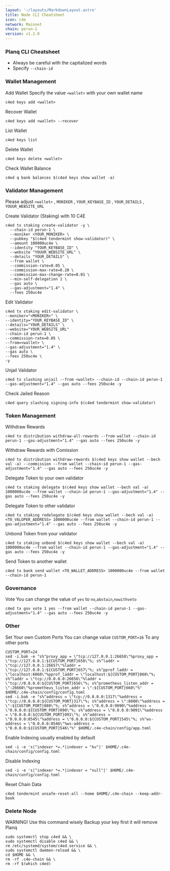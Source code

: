 ```yaml
---
layout: '~/layouts/MarkdownLayout.astro'
title: Node CLI Cheatsheet
icon: c4e
network: Mainnet
chain: perun-1
version: v1.2.0
---
```


### Planq CLI Cheatsheet

- Always be careful with the capitalized words
- Specify `--chain-id`

### Wallet Management

Add Wallet
Specify the value `<wallet>` with your own wallet name

```
c4ed keys add <wallet>
```

Recover Wallet
```
c4ed keys add <wallet> --recover
```

List Wallet
```
c4ed keys list
```

Delete Wallet
```
c4ed keys delete <wallet>
```

Check Wallet Balance
```
c4ed q bank balances $(c4ed keys show wallet -a)
```

### Validator Management

Please adjust `<wallet>` , `MONIKER` , `YOUR_KEYBASE_ID` , `YOUR_DETAILS` , `YOUUR_WEBSITE_URL`

Create Validator (Staking) with 10 C4E
```
c4ed tx staking create-validator -y \
  --chain-id perun-1 \
  --moniker <YOUR_MONIKER> \
  --pubkey "$(c4ed tendermint show-validator)" \
  --amount 100000uc4e \
  --identity "YOUR_KEYBASE_ID" \
  --website "YOUUR_WEBSITE_URL" \
  --details "YOUR_DETAILS" \
  --from wallet \
  --commission-rate=0.05 \
  --commission-max-rate=0.20 \
  --commission-max-change-rate=0.01 \
  --min-self-delegation 1 \
  --gas auto \
  --gas-adjustment="1.4" \
  --fees 250uc4e
```

Edit Validator
```
c4ed tx staking edit-validator \
--moniker="<MONIKER>" \
--identity="YOUR_KEYBASE_ID" \
--details="YOUR_DETAILS" \
--website="YOUR_WEBSITE_URL"
--chain-id perun-1 \
--commission-rate=0.05 \
--from=<wallet> \
--gas-adjustment="1.4" \
--gas auto \
--fees 250uc4e \
-y
```


Unjail Validator
```
c4ed tx slashing unjail --from <wallet> --chain-id --chain-id perun-1 --gas-adjustment="1.4" --gas auto --fees 250uc4e -y
```

Check Jailed Reason
```
c4ed query slashing signing-info $(c4ed tendermint show-validator)
```

### Token Management

Withdraw Rewards
```
c4ed tx distribution withdraw-all-rewards --from wallet --chain-id perun-1 --gas-adjustment="1.4" --gas auto --fees 250uc4e -y
```

Withdraw Rewards with Comission
```
c4ed tx distribution withdraw-rewards $(c4ed keys show wallet --bech val -a) --commission --from wallet --chain-id perun-1 --gas-adjustment="1.4" --gas auto --fees 250uc4e -y
```

Delegate Token to your own validator
```
c4ed tx staking delegate $(c4ed keys show wallet --bech val -a) 1000000uc4e --from wallet --chain-id perun-1 --gas-adjustment="1.4" --gas auto --fees 250uc4e -y
```

Delegate Token to other validator
```
c4ed tx staking redelegate $(c4ed keys show wallet --bech val -a) <TO_VALOPER_ADDRESS> 1000000uc4e --from wallet --chain-id perun-1 --gas-adjustment="1.4" --gas auto --fees 250uc4e -y
```

Unbond Token from your validator
```
c4ed tx staking unbond $(c4ed keys show wallet --bech val -a) 1000000uc4e --from wallet --chain-id perun-1 --gas-adjustment="1.4" --gas auto --fees 250uc4e -y
```

Send Token to another wallet
```
c4ed tx bank send wallet <TO_WALLET_ADDRESS> 1000000uc4e --from wallet --chain-id perun-1
```

### Governance 

Vote
You can change the value of `yes` to `no`,`abstain`,`nowithveto`

```
c4ed tx gov vote 1 yes --from wallet --chain-id perun-1 --gas-adjustment="1.4" --gas auto --fees 250uc4e -y
```

### Other

Set Your own Custom Ports
You can change value `CUSTOM_PORT=16` To any other ports
```
CUSTOM_PORT=24
sed -i.bak -e "s%^proxy_app = \"tcp://127.0.0.1:26658\"%proxy_app = \"tcp://127.0.0.1:${CUSTOM_PORT}658\"%; s%^laddr = \"tcp://127.0.0.1:26657\"%laddr = \"tcp://127.0.0.1:${CUSTOM_PORT}657\"%; s%^pprof_laddr = \"localhost:6060\"%pprof_laddr = \"localhost:${CUSTOM_PORT}060\"%; s%^laddr = \"tcp://0.0.0.0:26656\"%laddr = \"tcp://0.0.0.0:${CUSTOM_PORT}656\"%; s%^prometheus_listen_addr = \":26660\"%prometheus_listen_addr = \":${CUSTOM_PORT}660\"%" $HOME/.c4e-chain/config/config.toml
sed -i.bak -e "s%^address = \"tcp://0.0.0.0:1317\"%address = \"tcp://0.0.0.0:${CUSTOM_PORT}317\"%; s%^address = \":8080\"%address = \":${CUSTOM_PORT}080\"%; s%^address = \"0.0.0.0:9090\"%address = \"0.0.0.0:${CUSTOM_PORT}090\"%; s%^address = \"0.0.0.0:9091\"%address = \"0.0.0.0:${CUSTOM_PORT}091\"%; s%^address = \"0.0.0.0:8545\"%address = \"0.0.0.0:${CUSTOM_PORT}545\"%; s%^ws-address = \"0.0.0.0:8546\"%ws-address = \"0.0.0.0:${CUSTOM_PORT}546\"%" $HOME/.c4e-chain/config/app.toml
```

Enable Indexing usually enabled by default
```
sed -i -e 's|^indexer *=.*|indexer = "kv"|' $HOME/.c4e-chain/config/config.toml
```

Disable Indexing
```
sed -i -e 's|^indexer *=.*|indexer = "null"|' $HOME/.c4e-chain/config/config.toml
```

Reset Chain Data
```
c4ed tendermint unsafe-reset-all --home $HOME/.c4e-chain --keep-addr-book
```

### Delete Node

WARNING! Use this command wisely 
Backup your key first it will remove Planq

```
sudo systemctl stop c4ed && \
sudo systemctl disable c4ed && \
rm /etc/systemd/system/c4ed.service && \
sudo systemctl daemon-reload && \
cd $HOME && \
rm -rf .c4e-chain && \
rm -rf $(which c4ed)
```
